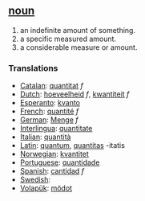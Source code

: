 == [[noun]] ==
# an indefinite amount of something.
# a specific measured amount.
# a considerable measure or amount.

=== Translations ===
*[[Catalan]]: [[quantitat]] ''f''
*[[Dutch]]: [[hoeveelheid]] ''f'', [[kwantiteit]] ''f''
*[[Esperanto]]: [[kvanto]]
*[[French]]: [[quantité]] ''f''
*[[German]]: [[Menge]] ''f''
*[[Interlingua]]: [[quantitate]]
*[[Italian]]: [[quantità]]
*[[Latin]]: [[quantum]], [[quantitas]] -itatis
*[[Norwegian]]: [[kvantitet]]
*[[Portuguese]]: [[quantidade]]
*[[Spanish]]: [[cantidad]] ''f''
*[[Swedish]]: [[]]
*[[Volapük]]: [[mödot]]